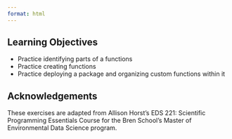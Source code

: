 ```yaml
---
format: html
---
```


## Learning Objectives {.unnumbered}

-   Practice identifying parts of a functions
-   Practice creating functions
-   Practice deploying a package and organizing custom functions within it

::: callout-note
## Acknowledgements

These exercises are adapted from Allison Horst's EDS 221: Scientific Programming Essentials Course for the Bren School's Master of Environmental Data Science program.

:::

